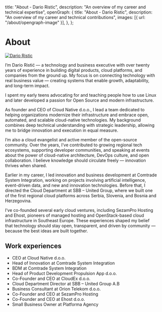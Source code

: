 

  title: "About - Dario Ristic",
  description: "An overview of my career and technical expertise",
  openGraph: {
    title: "About - Dario Ristic",
    description: "An overview of my career and technical contributions",
    images: [{ url: "/about/opengraph-image" }],
  },
};

# About

<a href="https://twitter.com/dario_ristic" target="_blank">
  <Image
    src={darioPhoto}
    alt="Dario Ristic"
    className="rounded-full bg-gray-100 block mt-2 mb-5 w-48 h-48 mx-auto sm:float-right sm:ml-5 sm:mb-5 object-contain object-bottom"
    unoptimized
    priority
  />
</a>

I’m Dario Ristić — a technology and business executive with over
twenty years of experience in building digital products, cloud platforms,
and companies from the ground up. My focus is on connecting technology
with real business value — creating systems that enable growth,
adaptability, and long-term impact.

I spent my early teens advocating for and teaching people how to use
Linux and later developed a passion for Open Source and modern infrastructure.

As founder and CEO of Cloud Native d.o.o., I lead a team dedicated to helping
organizations modernize their infrastructure and embrace open, automated, and
scalable cloud-native technologies. My background combines deep technical
understanding with strategic leadership, allowing me to bridge innovation
and execution in equal measure.

I’m also a cloud evangelist and active member of the open-source community.
Over the years, I’ve contributed to growing regional tech ecosystems, supporting
developer communities, and speaking at events about the power of cloud-native
architecture, DevOps culture, and open collaboration. I believe knowledge should
circulate freely — innovation thrives when shared.

Earlier in my career, I led innovation and business development at
Comtrade System Integration, working on projects involving artificial
intelligence, event-driven data, and new and innovation technologies. Before
that, I directed the Cloud Department at SBB – United Group, where we
built one of the first regional cloud platforms
across Serbia, Slovenia, and Bosnia and Herzegovina.

I’ve co-founded several early cloud ventures, including SezamPro Hosting
and Ehost, pioneers of managed hosting and OpenStack-based cloud infrastructure
in Southeast Europe. These experiences shaped my belief that technology should
stay open, transparent, and driven by community — because the best ideas are
built together.

## Work experiences

- CEO at Cloud Native d.o.o.
- Head of Innovation at Comtrade System Integration
- BDM at Comtrade System Integration
- Head of Product Development Propulsion App d.o.o.
- Co-Founder and CEO at CloudEx d.o.o.
- Cloud Department Director at SBB – United Group A.B
- Business Consultant at Orion Telekom d.o.o.
- Co-Founder and CEO at SezamPro Hosting
- Co-Founder and CEO at Ehost d.o.o.
- Small Business Owner at Platforma Agency
